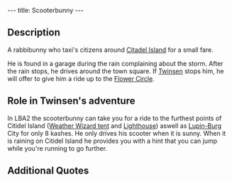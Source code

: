 ---
title: Scooterbunny
---

{{twinsunica import}}{{Infobox Character
 |image=Scooter.png
 |race=rabbibunny
 |gender=male
 |size=average
 |age=young
 |magical=no
 |lba1=
 |lba2=yes
 |alignment=neutral
 |occupation=Scooter driver
 |requires=
 |amount=
 |fam1=
 |fam2=
 |planet=
 |island=
 |building=
}}
{{Quote
 |quote=That alien jalopy's easy on the eyes, but it looks difficult to park!
So for 8 kashes, where do I drop you?
 |character=Scooterbunny}}

==Description==

A rabbibunny who taxi's citizens around [[Citadel Island]] for a small fare.

He is found in a garage during the rain complaining about the storm. After the rain stops, he drives around the town square. If [[Twinsen]] stops him, he will offer to give him a ride up to the [[Ridge of the Flowers Circle‏‎|Flower Circle]].

==Role in Twinsen's adventure==
In LBA2 the scooterbunny can take you for a ride to the furthest points of Citidel Island ([[Weather Wizard tent]] and [[Lighthouse]]) aswell as [[Lupin-Burg]] City for only 8 kashes. He only drives his scooter when it is sunny.
When it is raining on Citidel Island he provides you with a hint that you can jump while you're running to go further.

==Additional Quotes==
{{Quote
 |quote=Hold on!
 |character=Scooterbunny}}
{{Quote
 |quote=I don't talk to nutcases Mr Twinsen!
 |character=Scooterbunny}}
{{Quote
 |quote=I don't take anyone in the storm, I hate this weather. And why doesn't the Weather Wizard intervene, heh?
By the way, did you notice that you could jump while you are running?
 |character=Scooterbunny}}

<!-- remove these category links when they're all automated by categorizers...
[[Category:Rabbibunnies]]
[[Category:Average characters]]
[[Category:Male characters]]
[[Category:Adult characters]]
[[Category:Citadel Island inhabitants]] -->